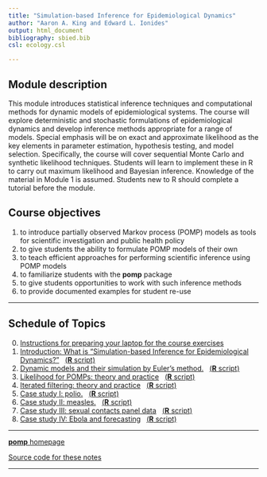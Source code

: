 ```yaml
---
title: "Simulation-based Inference for Epidemiological Dynamics"
author: "Aaron A. King and Edward L. Ionides"
output: html_document
bibliography: sbied.bib
csl: ecology.csl

---
```


## Module description
This module introduces statistical inference techniques and computational methods for dynamic models of epidemiological systems. The course will explore deterministic and stochastic formulations of epidemiological dynamics and develop inference methods appropriate for a range of models. Special emphasis will be on exact and approximate likelihood as the key elements in parameter estimation, hypothesis testing, and model selection. Specifically, the course will cover sequential Monte Carlo and synthetic likelihood techniques. Students will learn to implement these in R to carry out maximum likelihood and Bayesian inference. Knowledge of the material in Module 1 is assumed. Students new to R should complete a tutorial before the module.

## Course objectives

1. to introduce partially observed Markov process (POMP) models as tools for scientific investigation and public health policy
1. to give students the ability to formulate POMP models of their own
1. to teach efficient approaches for performing scientific inference using POMP models
1. to familiarize students with the **pomp** package
1. to give students opportunities to work with such inference methods
1. to provide documented examples for student re-use

----------------------

## Schedule of Topics


0. [Instructions for preparing your laptop for the course exercises](./prep/preparation.html)
1. [Introduction: What is "Simulation-based Inference for Epidemiological Dynamics?"](./intro/intro.html)&nbsp;&nbsp;&nbsp;[(**R** script)](http://raw.githubusercontent.com/kingaa/sbied/gh-pages/intro/intro.R)
1. [Dynamic models and their simulation by Euler's method.](./stochsim/stochsim.html)&nbsp;&nbsp;&nbsp;[(**R** script)](http://raw.githubusercontent.com/kingaa/sbied/gh-pages/stochsim/stochsim.R)
1. [Likelihood for POMPs: theory and practice](./pfilter/pfilter.html)&nbsp;&nbsp;&nbsp;[(**R** script)](http://raw.githubusercontent.com/kingaa/sbied/gh-pages/pfilter/pfilter.R)
1. [Iterated filtering: theory and practice](./mif/mif.html)&nbsp;&nbsp;&nbsp;[(**R** script)](http://raw.githubusercontent.com/kingaa/sbied/gh-pages/mif/mif.R)
1. [Case study I: polio.](./polio/polio.html)&nbsp;&nbsp;&nbsp;[(**R** script)](http://raw.githubusercontent.com/kingaa/sbied/gh-pages/polio/polio.R)
1. [Case study II: measles.](./measles/measles.html)&nbsp;&nbsp;&nbsp;[(**R** script)](http://raw.githubusercontent.com/kingaa/sbied/gh-pages/measles/measles.R)
1. [Case study III: sexual contacts panel data](./contacts/contacts.html)&nbsp;&nbsp;&nbsp;[(**R** script)](http://raw.githubusercontent.com/kingaa/sbied/gh-pages/contacts/contacts.R)
1. [Case study IV: Ebola and forecasting](./ebola/ebola.html)&nbsp;&nbsp;&nbsp;[(**R** script)](http://raw.githubusercontent.com/kingaa/sbied/gh-pages/ebola/ebola.R)

----------------------

[**pomp** homepage](http://kingaa.github.io/pomp)  

[Source code for these notes](http://github.com/kingaa/sbied/)  

----------------------
